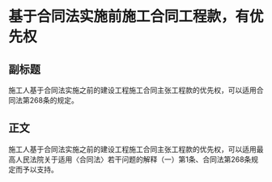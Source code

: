 # 基于合同法实施前施工合同工程款，有优先权
## 副标题
施工人基于合同法实施之前的建设工程施工合同主张工程款的优先权，可以适用合同法第268条的规定。
## 正文
施工人基于合同法实施之前的建设工程施工合同主张工程款的优先权，可以适用最高人民法院关于适用〈合同法〉若干问题的解释（一）第1条、合同法第268条规定而予以支持。